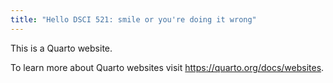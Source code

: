```yaml
---
title: "Hello DSCI 521: smile or you're doing it wrong"
---
```


This is a Quarto website.

To learn more about Quarto websites visit <https://quarto.org/docs/websites>.
